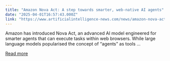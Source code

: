 ```yaml
---
title: "Amazon Nova Act: A step towards smarter, web-native AI agents"
date: "2025-04-01T16:57:43.000Z"
link: "https://www.artificialintelligence-news.com/news/amazon-nova-act-step-towards-smarter-web-native-ai-agents/"
---
```


Amazon has introduced Nova Act, an advanced AI model engineered for smarter agents that can execute tasks within web browsers. While large language models popularised the concept of “agents” as tools ...

[Read more](https://www.artificialintelligence-news.com/news/amazon-nova-act-step-towards-smarter-web-native-ai-agents/)
